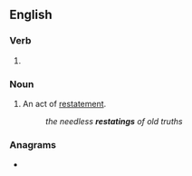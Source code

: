 ==English==

===Verb===
{{head|en|verb form}}

# {{present participle of|en|restate|nocat=1}}

===Noun===
{{en-noun}}

# An act of [[restatement]].
#: ''the needless '''restatings''' of old truths''

===Anagrams===
* {{anagrams|en|a=aeginrstt|grantsite|retasting|treatings}}